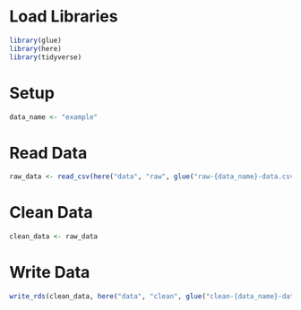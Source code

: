 # Load Libraries
```r
library(glue)
library(here)
library(tidyverse)
```

# Setup
```r
data_name <- "example"
```

# Read Data
```r
raw_data <- read_csv(here("data", "raw", glue("raw-{data_name}-data.csv")))
```

# Clean Data
```r
clean_data <- raw_data
```

# Write Data
```r
write_rds(clean_data, here("data", "clean", glue("clean-{data_name}-data.rds")))
```
